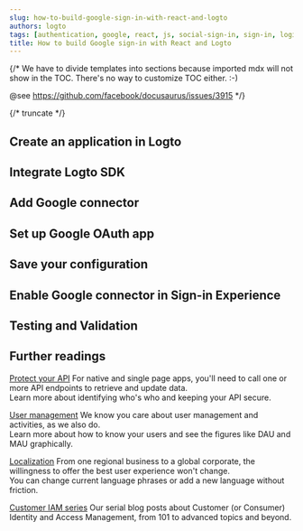 ```yaml
---
slug: how-to-build-google-sign-in-with-react-and-logto
authors: logto
tags: [authentication, google, react, js, social-sign-in, sign-in, login]
title: How to build Google sign-in with React and Logto
---
```


{/*
  We have to divide templates into sections because imported mdx will not show in the TOC.
  There's no way to customize TOC either. :-)

  @see https://github.com/facebook/docusaurus/issues/3915
*/}



{/* truncate */}

<Intro connector={connector} sdk="React" link="https://reactjs.org/" />

## Create an application in Logto

<CreateApplication type="Single page app" framework="React" />

## Integrate Logto SDK

<IntegrateSdk />

## Add Google connector

<AddSocialConnector connector={connector} />

## Set up Google OAuth app

<ConnectorGuide />

## Save your configuration

<SaveYourConfiguration connector={connector} />

## Enable Google connector in Sign-in Experience

<EnableSocialConnector connector={connector} />

## Testing and Validation

<TestingAndValidation connector={connector} sdk="React" />

## Further readings

[Protect your API](/authorization/api-resources/protect-your-api) For native and single page apps, you'll need to call one or more API endpoints to retrieve and update data.<br/>
Learn more about identifying who's who and keeping your API secure.

[User management](/user-management) We know you care about user management and activities, as we also do.<br/>
Learn more about how to know your users and see the figures like DAU and MAU graphically.

[Localization](/customization/localized-languages) From one regional business to a global corporate, the willingness to offer the best user experience won't change.<br/>
You can change current language phrases or add a new language without friction.

[Customer IAM series](https://blog.logto.io/ciam-101-intro-authn-sso) Our serial blog posts about Customer (or Consumer) Identity and Access Management, from 101 to advanced topics and beyond.
